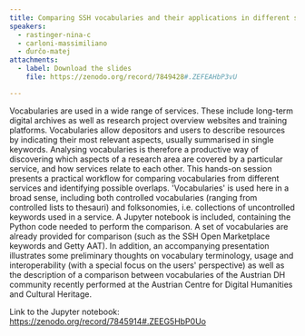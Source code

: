 ```yaml
---
title: Comparing SSH vocabularies and their applications in different systems
speakers:
  - rastinger-nina-c
  - carloni-massimiliano
  - ďurčo-matej
attachments:
  - label: Download the slides
    file: https://zenodo.org/record/7849428#.ZEFEAHbP3vU

---
```

Vocabularies are used in a wide range of services. These include long-term digital archives as well as research project overview websites and training platforms. Vocabularies allow depositors and users to describe resources by indicating their most relevant aspects, usually summarised in single keywords. Analysing vocabularies is therefore a productive way of discovering which aspects of a research area are covered by a particular service, and how services relate to each other. This hands-on session presents a practical workflow for comparing vocabularies from different services and identifying possible overlaps. 'Vocabularies' is used here in a broad sense, including both controlled vocabularies (ranging from controlled lists to thesauri) and folksonomies, i.e. collections of uncontrolled keywords used in a service. A Jupyter notebook is included, containing the Python code needed to perform the comparison. A set of vocabularies are already provided for comparison (such as the SSH Open Marketplace keywords and Getty AAT). In addition, an accompanying presentation illustrates some preliminary thoughts on vocabulary terminology, usage and interoperability (with a special focus on the users' perspective) as well as the description of a comparison between vocabularies of the Austrian DH community recently performed at the Austrian Centre for Digital Humanities and Cultural Heritage.

Link to the Jupyter notebook: https://zenodo.org/record/7845914#.ZEEG5HbP0Uo

<Speakers>
  <Speaker speaker="rastinger-nina-c">
  </Speaker>
  <Speaker speaker="carloni-massimiliano">
  </Speaker>
  <Speaker speaker="ďurčo-matej">
  </Speaker>
</Speakers>